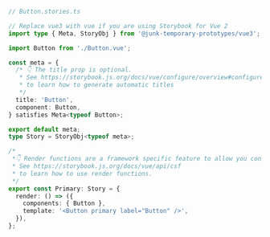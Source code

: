 ```ts
// Button.stories.ts

// Replace vue3 with vue if you are using Storybook for Vue 2
import type { Meta, StoryObj } from '@junk-temporary-prototypes/vue3';

import Button from './Button.vue';

const meta = {
  /* 👇 The title prop is optional.
   * See https://storybook.js.org/docs/vue/configure/overview#configure-story-loading
   * to learn how to generate automatic titles
   */
  title: 'Button',
  component: Button,
} satisfies Meta<typeof Button>;

export default meta;
type Story = StoryObj<typeof meta>;

/*
 *👇 Render functions are a framework specific feature to allow you control on how the component renders.
 * See https://storybook.js.org/docs/vue/api/csf
 * to learn how to use render functions.
 */
export const Primary: Story = {
  render: () => ({
    components: { Button },
    template: '<Button primary label="Button" />',
  }),
};
```
